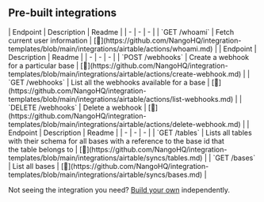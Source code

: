 
## Pre-built integrations

<AccordionGroup>


<Accordion title="Users">
| Endpoint | Description | Readme |
| - | - | - |
| `GET /whoami` | Fetch current user information | [🔗](https://github.com/NangoHQ/integration-templates/blob/main/integrations/airtable/actions/whoami.md) |
</Accordion>


<Accordion title="Webhooks">
| Endpoint | Description | Readme |
| - | - | - |
| `POST /webhooks` | Create a webhook for a particular base | [🔗](https://github.com/NangoHQ/integration-templates/blob/main/integrations/airtable/actions/create-webhook.md) |
| `GET /webhooks` | List all the webhooks available for a base | [🔗](https://github.com/NangoHQ/integration-templates/blob/main/integrations/airtable/actions/list-webhooks.md) |
| `DELETE /webhooks` | Delete a webhook | [🔗](https://github.com/NangoHQ/integration-templates/blob/main/integrations/airtable/actions/delete-webhook.md) |
</Accordion>


<Accordion title="Others">
| Endpoint | Description | Readme |
| - | - | - |
| `GET /tables` | Lists all tables with their schema for all bases with a reference to the base id that<br />the table belongs to | [🔗](https://github.com/NangoHQ/integration-templates/blob/main/integrations/airtable/syncs/tables.md) |
| `GET /bases` | List all bases | [🔗](https://github.com/NangoHQ/integration-templates/blob/main/integrations/airtable/syncs/bases.md) |
</Accordion>

</AccordionGroup>

<Tip>Not seeing the integration you need? [Build your own](https://nango.dev/docs/guides/platform/functions) independently.</Tip>
